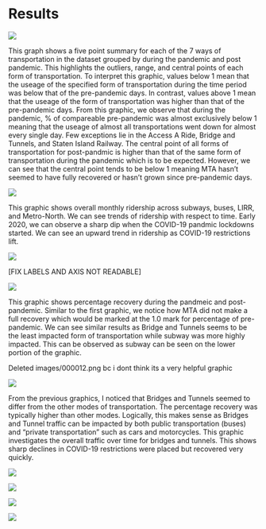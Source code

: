 # Results

![](images/00001a.png)

This graph shows a five point summary for each of the 7 ways of transportation in the dataset grouped by during the pandemic and post pandemic. This highlights the outliers, range, and central points of each form of transportation. To interpret this graphic, values below 1 mean that the useage of the specified form of transportation during the time period was below that of the pre-pandemic days. In contrast, values above 1 mean that the useage of the form of transportation was higher than that of the pre-pandemic days. From this graphic, we observe that during the pandemic, % of compareable pre-pandemic was almost exclusively below 1 meaning that the useage of almost all transportations went down for almost every single day. Few exceptions lie in the Access A Ride, Bridge and Tunnels, and Staten Island Railway. The central point of all forms of transportation for post-pandmic is higher than that of the same form of transportation during the pandemic which is to be expected. However, we can see that the central point tends to be below 1 meaning MTA hasn't seemed to have fully recovered or hasn't grown since pre-pandemic days.

![](images/000023.png)

This graphic shows overall monthly ridership across subways, buses, LIRR, and Metro-North. We can see trends of ridership with respect to time. Early 2020, we can observe a sharp dip when the COVID-19 pandmic lockdowns started. We can see an upward trend in ridership as COVID-19 restrictions lift.

![](images/000010.png)

\[FIX LABELS AND AXIS NOT READABLE\]

![](images/000011.png)

This graphic shows percentage recovery during the pandmeic and post-pandemic. Similar to the first graphic, we notice how MTA did not make a full recovery which would be marked at the 1.0 mark for percentage of pre-pandemic. We can see similar results as Bridge and Tunnels seems to be the least impacted form of transportation while subway was more highly impacted. This can be observed as subway can be seen on the lower portion of the graphic.

Deleted images/000012.png bc i dont think its a very helpful graphic

![](images/000013.png)

From the previous graphics, I noticed that Bridges and Tunnels seemed to differ from the other modes of transportation. The percentage recovery was typically higher than other modes. Logically, this makes sense as Bridges and Tunnel traffic can be impacted by both public transportation (buses) and "private transportation" such as cars and motorcycles. This graphic investigates the overall traffic over time for bridges and tunnels. This shows sharp declines in COVID-19 restrictions were placed but recovered very quickly.

![](images/000014.png)

![](images/000015.png)

![](images/000010.png)

![](images/000028.png)
